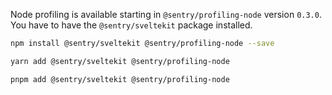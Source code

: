 <Note>

Node profiling is available starting in `@sentry/profiling-node` version `0.3.0`.
You have to have the `@sentry/sveltekit` package installed.

</Note>

```bash {tabTitle:npm}
npm install @sentry/sveltekit @sentry/profiling-node --save
```

```bash {tabTitle:yarn}
yarn add @sentry/sveltekit @sentry/profiling-node
```

```bash {tabTitle:pnpm}
pnpm add @sentry/sveltekit @sentry/profiling-node
```
